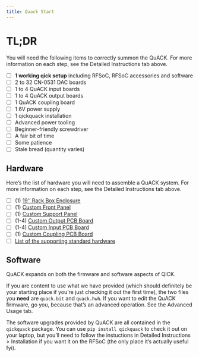 ```yaml
---
title: Quack Start
---
```


# TL;DR
You will need the following items to correctly summon the QuACK. For more information on each step, see the Detailed Instructions tab above.

- [ ] **1 working qick setup** including RFSoC, RFSoC accessories and software
- [ ] 2 to 32 CN-0531 DAC boards
- [ ] 1 to 4 QuACK input boards
- [ ] 1 to 4 QuACK output boards
- [ ] 1 QuACK coupling board
- [ ] 1 6V power supply
- [ ] 1 qickquack installation
- [ ] Advanced power tooling
- [ ] Beginner-friendly screwdriver
- [ ] A fair bit of time
- [ ] Some patience
- [ ] Stale bread (quantity varies)
 

## Hardware
Here's the list of hardware you will need to assemble a QuACK system. For more information on each step, see the Detailed Instructions tab above.

- [ ] (1) [19'' Rack Box Enclosure](./standard_hardware/standard_hardware.qmd) 
- [ ] (1) [Custom Front Panel](./custom_panels/custom_panels.qmd)
- [ ] (1) [Custom Support Panel](./custom_panels/custom_panels.qmd)
- [ ] (1-4) [Custom Output PCB Board](./electronics/electronics.qmd)
- [ ] (1-4) [Custom Input PCB Board](./electronics/electronics.qmd)
- [ ] (1) [Custom Coupling PCB Board](./electronics/electronics.qmd)
- [ ] [List of the supporting standard hardware](./standard_hardware/standard_hardware.qmd)

## Software
QuACK expands on both the firmware and software aspects of QICK. 

If you are content to use what we have provided (which should definitely be your starting place if you're just checking it out the first time), the two files you **need** are `quack.bit` and `quack.hwh`. If you want to edit the QuACK firmware, go you, because that's an advanced operation. See the Advanced Usage tab. 

The software upgrades provided by QuACK are all contained in the `qickquack` package. You can use `pip install qickquack` to check it out on your laptop, but you'll need to follow the instuctions in Detailed Instructions > Installation if you want it on the RFSoC (the only place it's actually useful fyi).

